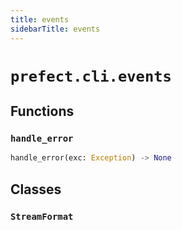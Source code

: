 ```yaml
---
title: events
sidebarTitle: events
---
```


# `prefect.cli.events`

## Functions

### `handle_error` <sup><a href="https://github.com/prefecthq/prefect/blob/main/src/prefect/cli/events.py#L77"><Icon icon="github" size="14" /></a></sup>

```python
handle_error(exc: Exception) -> None
```

## Classes

### `StreamFormat` <sup><a href="https://github.com/prefecthq/prefect/blob/main/src/prefect/cli/events.py#L22"><Icon icon="github" size="14" /></a></sup>

